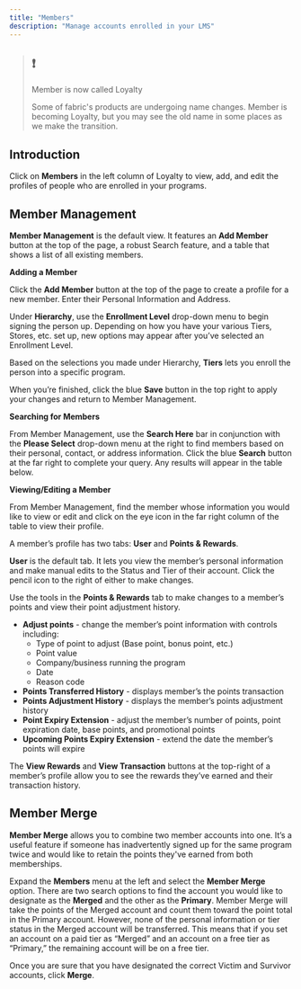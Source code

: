 ```yaml
---
title: "Members"
description: "Manage accounts enrolled in your LMS"
---
```


> ## ❗️
> 
> Member is now called Loyalty
> 
> Some of fabric's products are undergoing name changes. Member is becoming Loyalty, but you may see the old name in some places as we make the transition.

## Introduction

Click on **Members** in the left column of Loyalty to view, add, and edit the profiles of people who are enrolled in your programs.

## Member Management

**Member Management** is the default view. It features an **Add Member** button at the top of the page, a robust Search feature, and a table that shows a list of all existing members.

**Adding a Member**

Click the **Add Member** button at the top of the page to create a profile for a new member. Enter their Personal Information and Address.

Under **Hierarchy**, use the **Enrollment Level** drop-down menu to begin signing the person up. Depending on how you have your various Tiers, Stores, etc. set up, new options may appear after you’ve selected an Enrollment Level.

Based on the selections you made under Hierarchy, **Tiers** lets you enroll the person into a specific program.

When you’re finished, click the blue **Save** button in the top right to apply your changes and return to Member Management.

**Searching for Members**

From Member Management, use the **Search Here** bar in conjunction with the **Please Select** drop-down menu at the right to find members based on their personal, contact, or address information. Click the blue **Search** button at the far right to complete your query. Any results will appear in the table below.

**Viewing/Editing a Member**

From Member Management, find the member whose information you would like to view or edit and click on the eye icon in the far right column of the table to view their profile.

A member’s profile has two tabs: **User** and **Points & Rewards**.

**User** is the default tab. It lets you view the member’s personal information and make manual edits to the Status and Tier of their account. Click the pencil icon to the right of either to make changes.

Use the tools in the **Points & Rewards** tab to make changes to a member’s points and view their point adjustment history.

* **Adjust points** \- change the member’s point information with controls including:  
   * Type of point to adjust (Base point, bonus point, etc.)  
   * Point value  
   * Company/business running the program  
   * Date  
   * Reason code
* **Points Transferred History** \- displays member’s the points transaction
* **Points Adjustment History** \- displays the member’s points adjustment history
* **Point Expiry Extension** \- adjust the member’s number of points, point expiration date, base points, and promotional points
* **Upcoming Points Expiry Extension** \- extend the date the member’s points will expire

The **View Rewards** and **View Transaction** buttons at the top-right of a member’s profile allow you to see the rewards they’ve earned and their transaction history.

## Member Merge

**Member Merge** allows you to combine two member accounts into one. It’s a useful feature if someone has inadvertently signed up for the same program twice and would like to retain the points they've earned from both memberships.

Expand the **Members** menu at the left and select the **Member Merge** option. There are two search options to find the account you would like to designate as the **Merged** and the other as the **Primary**. Member Merge will take the points of the Merged account and count them toward the point total in the Primary account. However, none of the personal information or tier status in the Merged account will be transferred. This means that if you set an account on a paid tier as “Merged” and an account on a free tier as “Primary,” the remaining account will be on a free tier.

Once you are sure that you have designated the correct Victim and Survivor accounts, click **Merge**.